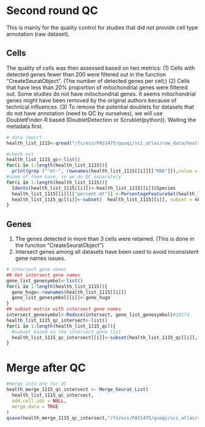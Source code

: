# Second round QC

This is mainly for the quality control for studies that did not provide cell type annotation (raw dataset).

## Cells
The quality of cells was then assessed based on two metrics: 
(1) Cells with detected genes fewer than 200 were filtered out in the function "CreateSeuratObject". (The number of detected genes per cell;)
(2) Cells that have less than 20% proportion of mitochondrial genes were filtered out. Some studies do not have mitochondrial genes. It seems mitochondrial genes might have been removed by the original authors because of technical influences.
(3) To remove the potential doublets for datasets that do not have annotation (need to QC by ourselves), we will use DoubletFinder-R based (DoubletDetection or Scrublet(python)). Waiting the metadata first.

```r
# data import
health_list_1115<-qread("/fs/ess/PAS1475/guoqi/sci_atlas/raw_data/health_list_1115.qs")

#check mit
health_list_1115_qc<-list()
for(i in 1:length(health_list_1115)){
  print(grep ("^mt-", rownames(health_list_1115[[i]][["RNA"]]),value = T))
#some of them have, so we do QC separately
for(i in 1:length(health_list_1115)){
  Idents(health_list_1115[[i]])<-health_list_1115[[i]]$Species
  health_list_1115[[i]][["percent.mt"]] <-PercentageFeatureSet(health_list_1115[[i]], pattern = "^mt.")
  health_list_1115_qc[[i]]<-subset(  health_list_1115[[i]], subset = nFeature_RNA > 200 & percent.mt < 20)
}
```

## Genes
1. The genes detected in more than 3 cells were retained. (This is done in the function "CreateSeuratObject")
2. Intersect genes among all datasets have been used to avoid inconsistent gene names issues.

```r
# intersect gene names
## Get intersect gene names
gene_list_genesymbol<-list()
for(i in 1:length(health_list_1115)){
  gene_hugo<-rownames(health_list_1115[[i]])
  gene_list_genesymbol[[i]]<-gene_hugo
}
## subset matrix with intersect gene names
intersect_genesymbol<-Reduce(intersect, gene_list_genesymbol)#10174
health_list_1115_qc_intersect<-list()
for(i in 1:length(health_list_1115_qc)){
  #subset based on the intersect gene list
  health_list_1115_qc_intersect[[i]]<-subset(health_list_1115_qc[[i]],features =intersect_genesymbol)
}
```

# Merge after QC

```r
#merge into one for QC
health_merge_1115_qc_intersect <- Merge_Seurat_List(
  health_list_1115_qc_intersect,
  add.cell.ids = NULL,
  merge.data = TRUE
)
qsave(health_merge_1115_qc_intersect,"/fs/ess/PAS1475/guoqi/sci_atlas/raw_data/health_merge_qc_1115_intersectgene.qs")
```
